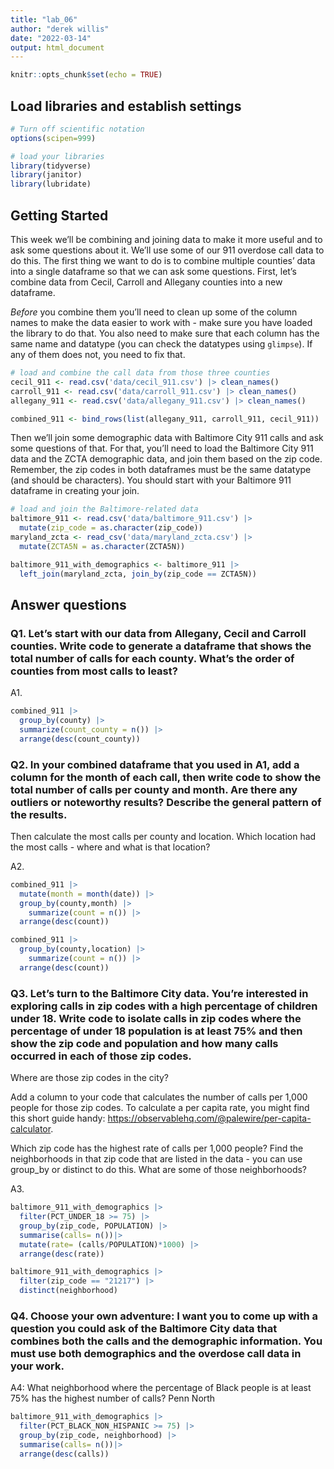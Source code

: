 ```yaml
---
title: "lab_06"
author: "derek willis"
date: "2022-03-14"
output: html_document
---
```


```r
knitr::opts_chunk$set(echo = TRUE)
```

## Load libraries and establish settings

```r
# Turn off scientific notation
options(scipen=999)

# load your libraries
library(tidyverse)
library(janitor)
library(lubridate)
```

## Getting Started

This week we'll be combining and joining data to make it more useful and to ask some questions about it. We'll use some of our 911 overdose call data to do this. The first thing we want to do is to combine multiple counties' data into a single dataframe so that we can ask some questions. First, let's combine data from Cecil, Carroll and Allegany counties into a new dataframe.

*Before* you combine them you'll need to clean up some of the column names to make the data easier to work with - make sure you have loaded the library to do that. You also need to make sure that each column has the same name and datatype (you can check the datatypes using `glimpse`). If any of them does not, you need to fix that.

```r
# load and combine the call data from those three counties
cecil_911 <- read.csv('data/cecil_911.csv') |> clean_names()
carroll_911 <- read.csv('data/carroll_911.csv') |> clean_names()
allegany_911 <- read.csv('data/allegany_911.csv') |> clean_names() 

combined_911 <- bind_rows(list(allegany_911, carroll_911, cecil_911))
```

Then we'll join some demographic data with Baltimore City 911 calls and ask some questions of that. For that, you'll need to load the Baltimore City 911 data and the ZCTA demographic data, and join them based on the zip code. Remember, the zip codes in both dataframes must be the same datatype (and should be characters). You should start with your Baltimore 911 dataframe in creating your join.

```r
# load and join the Baltimore-related data
baltimore_911 <- read.csv('data/baltimore_911.csv') |>
  mutate(zip_code = as.character(zip_code))
maryland_zcta <- read_csv('data/maryland_zcta.csv') |> 
  mutate(ZCTA5N = as.character(ZCTA5N))

baltimore_911_with_demographics <- baltimore_911 |> 
  left_join(maryland_zcta, join_by(zip_code == ZCTA5N))
```

## Answer questions

### Q1. Let's start with our data from Allegany, Cecil and Carroll counties. Write code to generate a dataframe that shows the total number of calls for each county. What's the order of counties from most calls to least?

A1.

```r
combined_911 |>
  group_by(county) |>
  summarize(count_county = n()) |>
  arrange(desc(count_county))

```

### Q2. In your combined dataframe that you used in A1, add a column for the month of each call, then write code to show the total number of calls per county and month. Are there any outliers or noteworthy results? Describe the general pattern of the results.

Then calculate the most calls per county and location. Which location had the most calls - where and what is that location?

A2.

```r
combined_911 |>
  mutate(month = month(date)) |>
  group_by(county,month) |> 
    summarize(count = n()) |>
  arrange(desc(count))

combined_911 |>
  group_by(county,location) |> 
    summarize(count = n()) |>
  arrange(desc(count))
```

### Q3. Let's turn to the Baltimore City data. You're interested in exploring calls in zip codes with a high percentage of children under 18. Write code to isolate calls in zip codes where the percentage of under 18 population is at least 75% and then show the zip code and population and how many calls occurred in each of those zip codes.

Where are those zip codes in the city?

Add a column to your code that calculates the number of calls per 1,000 people for those zip codes. To calculate a per capita rate, you might find this short guide handy: [https://observablehq.com/\@palewire/per-capita-calculator](https://observablehq.com/@palewire/per-capita-calculator){.uri}.

Which zip code has the highest rate of calls per 1,000 people? Find the neighborhoods in that zip code that are listed in the data - you can use group_by or distinct to do this. What are some of those neighborhoods?

A3.

```r
baltimore_911_with_demographics |>
  filter(PCT_UNDER_18 >= 75) |>
  group_by(zip_code, POPULATION) |>
  summarise(calls= n())|>
  mutate(rate= (calls/POPULATION)*1000) |>
  arrange(desc(rate))

baltimore_911_with_demographics |>
  filter(zip_code == "21217") |>
  distinct(neighborhood)

```

### Q4. Choose your own adventure: I want you to come up with a question you could ask of the Baltimore City data that combines both the calls and the demographic information. You must use both demographics and the overdose call data in your work.

A4: What neighborhood where the percentage of Black people is at least 75% has the highest number of calls? Penn North

```r
baltimore_911_with_demographics |>
  filter(PCT_BLACK_NON_HISPANIC >= 75) |>
  group_by(zip_code, neighborhood) |>
  summarise(calls= n())|>
  arrange(desc(calls))
  

```
